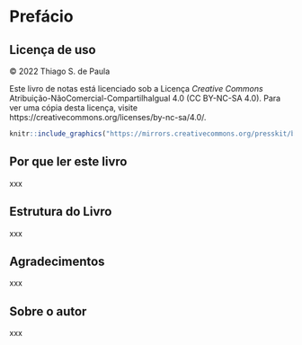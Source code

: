 # Prefácio{-}


## Licença de uso {-}

© 2022 Thiago S. de Paula

Este livro de notas está licenciado sob a Licença _Creative Commons_ Atribuição-NãoComercial-CompartilhaIgual 4.0 (CC BY-NC-SA 4.0). Para ver uma cópia desta licença, visite https://creativecommons.org/licenses/by-nc-sa/4.0/.

```r
knitr::include_graphics("https://mirrors.creativecommons.org/presskit/buttons/88x31/png/by-nc-sa.png")
```
\linebreak

## Por que ler este livro {-}

xxx

## Estrutura do Livro {-}

xxx

## Agradecimentos {-}

xxx

## Sobre o autor {-}

xxx
